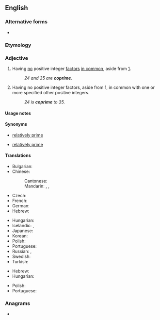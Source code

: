 ==English==
{{wikipedia}}

===Alternative forms===
* {{l|en|co-prime}}

===Etymology===
{{prefix|en|co|prime}}

===Adjective===
{{en-adj|-}}

# {{lb|en|mathematics|of two or more positive integers}} Having [[no]] positive integer [[factor]]s [[in common]], aside from [[1]].
#: ''24 and 35 are '''coprime'''.''
# {{lb|en|mathematics|of a positive integer}} Having no positive integer factors, aside from 1, in common with one or more specified other positive integers.
#: ''24 is '''coprime''' to 35.''

====Usage notes====
{{en-usage-equal}}

====Synonyms====
* {{sense|having no factors in common}} [[relatively prime]]
* {{sense|having no factors in common with}} [[relatively prime]]

====Translations====
{{trans-top|(of two or more positive integers) having no factors in common}}
* Bulgarian: {{t|bg|взаимно прости|p|tr=vzaimno prosti|sc=Cyrl}}
* Chinese:
*: Cantonese: {{t|yue|互素|tr=wu6 sou3}}
*: Mandarin: {{t|cmn|互質}}, {{t|cmn|互质|tr=hùzhì, hùzhí}}, {{t+|cmn|互素|tr=hùsù}}
* Czech: {{t|cs|nesoudělný}}
* French: {{t+|fr|premiers entre eux}}
* German: {{t+|de|teilerfremd}}
* Hebrew: {{t+|he|זר|tr=zar}}
{{trans-mid}}
* Hungarian: {{t|hu|relatív prímek|p}}
* Icelandic: {{t|is|ósamþátta|m}}, {{t|is|ósamþættur|m}}
* Japanese: {{t+|ja|互いに素|tr=tagai ni so}}
* Korean: {{t|ko|서로소}}
* Polish: {{t|pl|względnie pierwsze|p}}
* Portuguese: {{t|pt|coprimo}}
* Russian: {{t|ru|взаи́мно просто́й}}, {{t|ru|взаи́мно просты́е|p}}
* Swedish: {{t|sv|relativt prima}}
* Turkish: {{t|tr|aralarında asal}}
{{trans-bottom}}

{{trans-top|(of a positive integer) having no factor in common with...}}
* Hebrew: {{t+|he|זר|tr=zár}}
* Hungarian: {{t|hu|relatív prím}}
{{trans-mid}}
* Polish: {{t|pl|względnie pierwsza|f}}
* Portuguese: {{t|pt|coprimo}}
{{trans-bottom}}

===Anagrams===
* {{anagrams|en|meropic}}